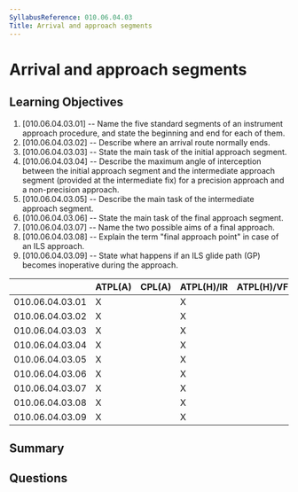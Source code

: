 ```yaml
---
SyllabusReference: 010.06.04.03
Title: Arrival and approach segments
---
```


# Arrival and approach segments

## Learning Objectives

1. [010.06.04.03.01] -- Name the five standard segments of an instrument
   approach procedure, and state the beginning and end for each of them.
2. [010.06.04.03.02] -- Describe where an arrival route normally ends.
3. [010.06.04.03.03] -- State the main task of the initial approach segment.
4. [010.06.04.03.04] -- Describe the maximum angle of interception between the
   initial approach segment and the intermediate approach segment (provided at
   the intermediate fix) for a precision approach and a non-precision approach.
5. [010.06.04.03.05] -- Describe the main task of the intermediate approach
   segment.
6. [010.06.04.03.06] -- State the main task of the final approach segment.
7. [010.06.04.03.07] -- Name the two possible aims of a final approach.
8. [010.06.04.03.08] -- Explain the term "final approach point" in case of an
   ILS approach.
9. [010.06.04.03.09] -- State what happens if an ILS glide path (GP) becomes
   inoperative during the approach.

|                 | ATPL(A) | CPL(A) | ATPL(H)/IR | ATPL(H)/VFR | CPL(H) | IR  | CBIR(A) |
| --------------- | ------- | ------ | ---------- | ----------- | ------ | --- | ------- |
| 010.06.04.03.01 | X       |        | X          |             |        | X   | X       |
| 010.06.04.03.02 | X       |        | X          |             |        | X   | X       |
| 010.06.04.03.03 | X       |        | X          |             |        | X   | X       |
| 010.06.04.03.04 | X       |        | X          |             |        | X   | X       |
| 010.06.04.03.05 | X       |        | X          |             |        | X   | X       |
| 010.06.04.03.06 | X       |        | X          |             |        | X   | X       |
| 010.06.04.03.07 | X       |        | X          |             |        | X   | X       |
| 010.06.04.03.08 | X       |        | X          |             |        | X   | X       |
| 010.06.04.03.09 | X       |        | X          |             |        | X   | X       |

## Summary

## Questions
